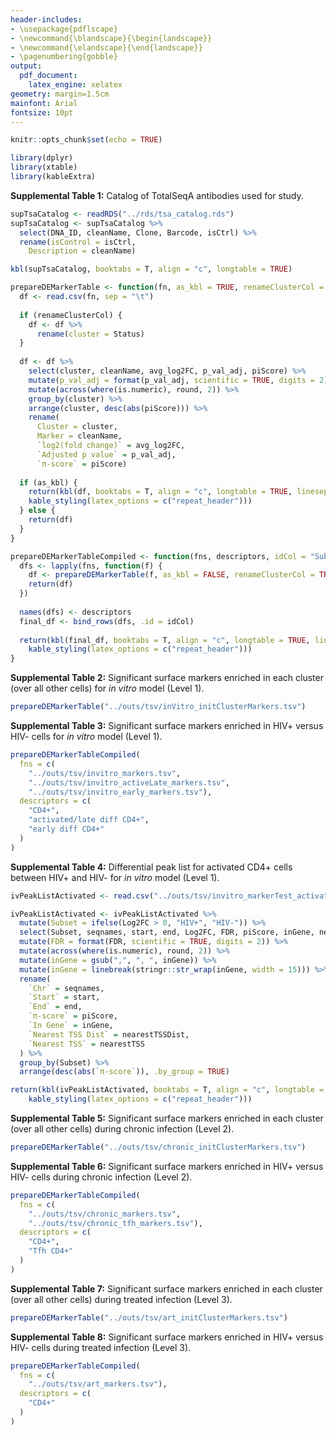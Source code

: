```yaml
---
header-includes:
- \usepackage{pdflscape}
- \newcommand{\blandscape}{\begin{landscape}}
- \newcommand{\elandscape}{\end{landscape}}
- \pagenumbering{gobble}
output:
  pdf_document:
    latex_engine: xelatex
geometry: margin=1.5cm
mainfont: Arial
fontsize: 10pt
---
```


```r
knitr::opts_chunk$set(echo = TRUE)
```

```r
library(dplyr)
library(xtable)
library(kableExtra)
```

\def\fillandplacepagenumber{%
 \par\pagestyle{empty}%
 \vbox to 0pt{\vss}\vfill
 \vbox to 0pt{\baselineskip0pt
   \hbox to\linewidth{\hss}%
   \baselineskip\footskip
   \hbox to\linewidth{%
     \hfil\thepage\hfil}\vss}}

**Supplemental Table 1:** Catalog of TotalSeqA antibodies used for study.
```r
supTsaCatalog <- readRDS("../rds/tsa_catalog.rds")
supTsaCatalog <- supTsaCatalog %>%
  select(DNA_ID, cleanName, Clone, Barcode, isCtrl) %>%
  rename(isControl = isCtrl,
    Description = cleanName)

kbl(supTsaCatalog, booktabs = T, align = "c", longtable = TRUE)
```

\pagebreak

```r
prepareDEMarkerTable <- function(fn, as_kbl = TRUE, renameClusterCol = FALSE) {
  df <- read.csv(fn, sep = "\t")
  
  if (renameClusterCol) {
    df <- df %>%
      rename(cluster = Status)
  }
  
  df <- df %>%
    select(cluster, cleanName, avg_log2FC, p_val_adj, piScore) %>%
    mutate(p_val_adj = format(p_val_adj, scientific = TRUE, digits = 2)) %>%
    mutate(across(where(is.numeric), round, 2)) %>%
    group_by(cluster) %>%
    arrange(cluster, desc(abs(piScore))) %>%
    rename(
      Cluster = cluster,
      Marker = cleanName,
      `log2(fold change)` = avg_log2FC,
      `Adjusted p value` = p_val_adj,
      `π-score` = piScore)
  
  if (as_kbl) {
    return(kbl(df, booktabs = T, align = "c", longtable = TRUE, linesep = "") %>%
    kable_styling(latex_options = c("repeat_header")))
  } else {
    return(df)
  }
}

prepareDEMarkerTableCompiled <- function(fns, descriptors, idCol = "Subset") {
  dfs <- lapply(fns, function(f) {
    df <- prepareDEMarkerTable(f, as_kbl = FALSE, renameClusterCol = TRUE)
    return(df)
  })
  
  names(dfs) <- descriptors
  final_df <- bind_rows(dfs, .id = idCol)
  
  return(kbl(final_df, booktabs = T, align = "c", longtable = TRUE, linesep = "") %>%
    kable_styling(latex_options = c("repeat_header")))
}
```

\pagebreak

**Supplemental Table 2:** Significant surface markers enriched in each cluster (over all other cells) for *in vitro* model (Level 1).
```r
prepareDEMarkerTable("../outs/tsv/inVitro_initClusterMarkers.tsv")
```

\pagebreak

**Supplemental Table 3:** Significant surface markers enriched in HIV+ versus HIV- cells for *in vitro* model (Level 1).
```r
prepareDEMarkerTableCompiled(
  fns = c(
    "../outs/tsv/invitro_markers.tsv",
    "../outs/tsv/invitro_activeLate_markers.tsv",
    "../outs/tsv/invitro_early_markers.tsv"),
  descriptors = c(
    "CD4+",
    "activated/late diff CD4+",
    "early diff CD4+"
  )
)
```

\pagebreak
\blandscape
**Supplemental Table 4:** Differential peak list for activated CD4+ cells between HIV+ and HIV- for *in vitro* model (Level 1).
```r
ivPeakListActivated <- read.csv("../outs/tsv/invitro_markerTest_activatedPeaks_topPeaks.tsv", sep = "\t")

ivPeakListActivated <- ivPeakListActivated %>%
  mutate(Subset = ifelse(Log2FC > 0, "HIV+", "HIV-")) %>%
  select(Subset, seqnames, start, end, Log2FC, FDR, piScore, inGene, nearestTSS, nearestTSSDist) %>%
  mutate(FDR = format(FDR, scientific = TRUE, digits = 2)) %>%
  mutate(across(where(is.numeric), round, 2)) %>%
  mutate(inGene = gsub(",", ", ", inGene)) %>%
  mutate(inGene = linebreak(stringr::str_wrap(inGene, width = 15))) %>%
  rename(
    `Chr` = seqnames,
    `Start` = start,
    `End` = end,
    `π-score` = piScore,
    `In Gene` = inGene,
    `Nearest TSS Dist` = nearestTSSDist,
    `Nearest TSS` = nearestTSS
  ) %>%
  group_by(Subset) %>%
  arrange(desc(abs(`π-score`)), .by_group = TRUE)

return(kbl(ivPeakListActivated, booktabs = T, align = "c", longtable = TRUE, linesep = "", escape = F) %>%
    kable_styling(latex_options = c("repeat_header")))
```
\elandscape

\pagebreak

**Supplemental Table 5:** Significant surface markers enriched in each cluster (over all other cells) during chronic infection (Level 2).
```r
prepareDEMarkerTable("../outs/tsv/chronic_initClusterMarkers.tsv")
```

\pagebreak

**Supplemental Table 6:** Significant surface markers enriched in HIV+ versus HIV- cells during chronic infection (Level 2).
```r
prepareDEMarkerTableCompiled(
  fns = c(
    "../outs/tsv/chronic_markers.tsv",
    "../outs/tsv/chronic_tfh_markers.tsv"),
  descriptors = c(
    "CD4+",
    "Tfh CD4+"
  )
)
```

\pagebreak

**Supplemental Table 7:** Significant surface markers enriched in each cluster (over all other cells) during treated infection (Level 3).
```r
prepareDEMarkerTable("../outs/tsv/art_initClusterMarkers.tsv")
```
\pagebreak

**Supplemental Table 8:** Significant surface markers enriched in HIV+ versus HIV- cells during treated infection (Level 3).
```r
prepareDEMarkerTableCompiled(
  fns = c(
    "../outs/tsv/art_markers.tsv"),
  descriptors = c(
    "CD4+"
  )
)
```








